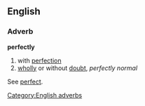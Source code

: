 ==English==
===Adverb===
'''perfectly'''

# with [[perfection]]
# [[wholly]] or without [[doubt]], ''perfectly normal''

See [[perfect]].

[[Category:English adverbs]]